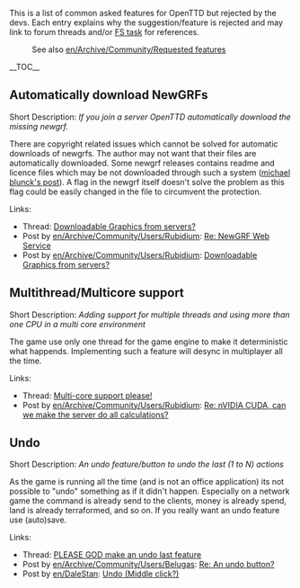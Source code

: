 This is a list of common asked features for OpenTTD but rejected by the devs. Each entry explains why the suggestion/feature is rejected and may link to forum threads and/or [http://bugs.openttd.org/ FS task] for references.

:See also [[en/Archive/Community/Requested features]]

__TOC__

==Automatically download NewGRFs==

Short Description: ''If you join a server OpenTTD automatically download the missing newgrf.''

There are copyright related issues which cannot be solved for automatic downloads of newgrfs. The author may not want that their files are automatically downloaded. Some newgrf releases contains readme and licence files which may be not downloaded through such a system ([http://www.tt-forums.net/viewtopic.php?p=602814#p602814 michael blunck's post]). A flag in the newgrf itself doesn't solve the problem as this flag could be easily changed in the file to circumvent the protection.

Links:
* Thread: [http://www.tt-forums.net/viewtopic.php?f=36&t=32764 Downloadable Graphics from servers?]
* Post by [[en/Archive/Community/Users/Rubidium]]: [http://www.tt-forums.net/viewtopic.php?p=701164#p701164 Re: NewGRF Web Service]
* Post by [[en/Archive/Community/Users/Rubidium]]: [http://www.tt-forums.net/viewtopic.php?p=603936#p603936 Downloadable Graphics from servers?]

==Multithread/Multicore support==

Short Description: ''Adding support for multiple threads and using more than one CPU in a multi core environment''

The game use only one thread for the game engine to make it deterministic what happends. Implementing such a feature will desync in multiplayer all the time.

Links:
* Thread: [http://www.tt-forums.net/viewtopic.php?f=32&t=37064 Multi-core support please!]
* Post by [[en/Archive/Community/Users/Rubidium]]: [http://www.tt-forums.net/viewtopic.php?p=678221#p678221 Re: nVIDIA CUDA, can we make the server do all calculations?]

==Undo==

Short Description: ''An undo feature/button to undo the last (1 to N) actions''

As the game is running all the time (and is not an office application) its not possible to "undo" something as if it didn't happen. Especially on a network game the command is already send to the clients, money is already spend, land is already terraformed, and so on. If you really want an undo feature use (auto)save.

Links:
* Thread: [http://www.tt-forums.net/viewtopic.php?f=32&t=38377 PLEASE GOD make an undo last feature]
* Post by [[en/Archive/Community/Users/Belugas]]: [http://www.tt-forums.net/viewtopic.php?p=755441#p755441 Re: An undo button?]
* Post by [[en/DaleStan]]: [http://www.tt-forums.net/viewtopic.php?p=366365#p366365 Undo (Middle click?)]